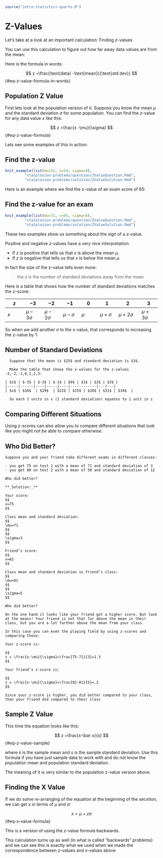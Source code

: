 ```r
source("intro-statistics-quarto.R")
```
# Z-Values {#zvalues}

Let's take at a look at an important calculation: Finding $z$-values

You can use this calculation to figure out how far away data values are from the mean:

Here is the formula in words:

$$
z =\frac{\text{data} -\text{mean}}{\text{std dev}}
$$ {#eq-z-value-formula-in-words}


## Population Z Value

First lets look at the population version of it. Suppose you know the mean $\mu$ and the standard deviation $\sigma$ for some population. You can find the $z$-value for any data value $x$ like this:

$$
z =\frac{x -\mu}{\sigma}
$$ {#eq-z-value-formula}

Lets see some examples of this in action:


:::{#exm-Find-the-z-value}
## Find the z-value
```r
knit_example(list(mu=52, x=54, sigma=8),
	     "statplosion-problems/question/ZValueQuestion.Rmd",
	     "statplosion-problems/solution/ZValueSolution.Rmd")
```
:::


Here is an example where we find the z-value of an exam score of $65$:

:::{#exm-Find-the-z-value-for-an-exam}
## Find the z-value for an exam
```r
knit_example(list(mu=72, x=65, sigma=8),
	     "statplosion-problems/question/ZValueQuestion.Rmd",
	     "statplosion-problems/solution/ZValueSolution.Rmd")
```
:::

These two examples show us something about the sign of a z-value.

Positive and negative $z$-values have a very nice interpretation:

- If $z$ is positive that tells us that $x$ is above the mean $\mu$.
- If $z$ is negative that tells us that $x$ is below the mean $\mu$.

In fact the size of the z-value tells even more:

> the $z$ is the number of standard deviations away from the mean

Here is a table that shows how the number of standard deviations matches the z-score:

| $z$ | $-3$ | $-2$ | $-1$ | $0$  | $1$ | $2$ | $3$ |
|----|----|----|----|----|----|-----|----|
| $x$ | $\mu-3\sigma$  | $\mu-2\sigma$  | $\mu-\sigma$ | $\mu$ | $\mu+\sigma$ | $\mu+2\sigma$ | $\mu+3\sigma$ |

So when we add another $\sigma$ to the x-value, that corresponds to increasing the z-value by 1:


:::{#exm-number-of-standard-deviations}
## Number of Standard Deviations
```asis
  Suppose that the mean is $25$ and standard deviation is $3$.

  Make the table that shows the x-values for the z-values -3,-2,-1,0,1,2,3:

| $z$ | $-3$ | $-2$ | $-1$ | $0$ | $1$ | $2$ | $3$ |
|-----|------|----|-----|----|------------|---|---|
| $x$ | $16$  | $19$  | $22$ | $25$ | $28$ | $31$ | $34$  |

  So each 3 units in x (1 standard deviation) equates to 1 unit in z
```
$$ \tag*{$\blacksquare$} $$
:::


## Comparing Different Situations

Using z-scores can also allow you to compare different situations that look like you might not be able to compare otherwise.


:::{#exm-who-did-better}
## Who Did Better?
```asis
Suppose you and your friend take different exams in different classes:

- you get 75 on test 1 with a mean of 71 and standard deviation of 3
- you get 80 on test 2 with a mean of 50 and standard deviation of 12

Who did better?

**_Solution:_**

Your score:
$$
x=75
$$

Class mean and standard deviation:
$$
\mu=71
$$
$$
\sigma=3
$$

Friend’s score:
$$
x=82
$$

Class mean and standard deviation in friend’s class:
$$
\mu=81
$$
$$
\sigma=5
$$

Who did better?

On the one hand it looks like your friend got a higher score. But look at the means! Your friend is not that far above the mean in their class, but you are a lot farther above the mean from your class.

In this case you can even the playing field by using z-scores and comparing those.

Your z-score is:

$$
z = \frac{x-\mu}{\sigma}=\frac{75-71}{3}=1.3
$$

Your friend’s z-score is:

$$
z = \frac{x-\mu}{\sigma}=\frac{82-81}{5}=.2
$$

Since your z-score is higher, you did better compared to your class, than your friend did compared to their class
```
$$ \tag*{$\blacksquare$} $$
:::

## Sample Z Value

This time the equation looks like this:

$$
z =\frac{x-\bar x}{s}
$$ {#eq-z-value-sample}

where $\bar x$ is the sample mean and $s$ is the sample standard deviation. Use this formula if you have just sample data to work with and do not know the population mean and population standard deviation.

The meaning of it is very similar to the population z-value version above.

## Finding the X Value

If we do some re-arranging of the equation at the beginning of the secxtion, we can get $x$ in terms of $\mu$ and $\sigma$:

$$
x =\mu + z\sigma
$$ {#eq-x-value-formula}

This is a version of using the $z$-value formula backwards.

This calculation turns up as well (in what is called \"backwards\" problems) and we can see this is exactly what we used when we made the correspondence between z-values and x-values above
